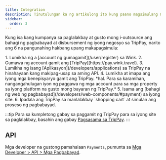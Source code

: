 ```yaml
---
title: Integration
description: Tinutulungan ka ng artikulong ito kung paano magsimulang magsama sa TripPay.
sidebar:
  order: 3
---
```


Kung isa kang kumpanya sa paglalakbay at gusto mong i-outsource ang bahagi ng pagbabayad at disbursement ng iyong negosyo sa TripPay, narito ang 6 na pangunahing hakbang upang makapagsimula:

<Steps>
  1. Lumikha ng a [account ng gumagamit](/user/register) sa Wink.
  2. Gumawa ng account gamit ang [TripPay](https://pay.wink.travel).
  3. Lumikha ng isang [Aplikasyon](/developers/applications) sa TripPay na hinahayaan kang makipag-usap sa aming API.
  4. Lumikha at imapa ang iyong mga benepisyaryo gamit ang TripPay. *hal. Para sa karamihan, nangangahulugan iyon ng paggawa ng mga account para sa mga property sa iyong platform na gusto mong bayaran ng TripPay.*
  5. Isama ang [bahagi ng web ng pagbabayad](/developers/web-components/#payment) sa iyong site.
  6. Ipadala ang TripPay sa manlalakbay `shopping cart` at simulan ang proseso ng pagbabayad.
</Steps>


:::tip
Para sa kumpletong gabay sa paggamit ng TripPay para sa iyong site sa paglalakbay, basahin ang gabay [Pagsasama sa TripPay](/guides/integrating-with-trip-pay).
:::

## API

Mga developer na gustong pamahalaan `Payments`, pumunta sa [Mga Developer > API > Mga Pagbabayad](/developers/apis/#payment-api).

